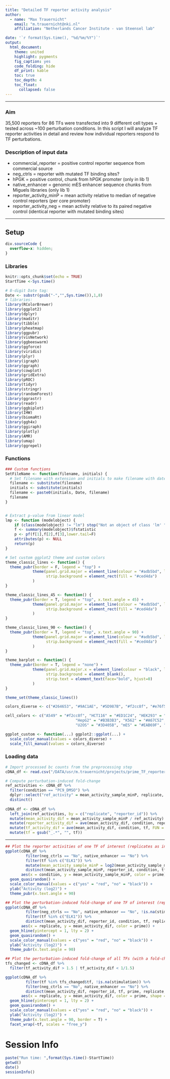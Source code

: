 ```yaml
---
title: "Detailed TF reporter activity analysis"
author: 
  - name: "Max Trauernicht"
    email: "m.trauernicht@nki.nl"
    affiliation: "Netherlands Cancer Institute - van Steensel lab"

date: '`r format(Sys.time(), "%d/%m/%Y")`'
output:
  html_document:
    theme: united
    highlight: pygments
    fig_caption: yes
    code_folding: hide
    df_print: kable
    toc: true
    toc_depth: 4
    toc_float:
      collapsed: false
---
```


---

### Aim
35,500 reporters for 86 TFs were transfected into 9 different cell types + tested across ~100 perturbation conditions. In this script I will analyze TF reporter activities in detail and review how individual reporters respond to TF perturbations.


### Description of input data
- commercial_reporter = positive control reporter sequence from commercial source
- neg_ctrls = reporter with mutated TF binding sites?
- hPGK = positive control, chunk from hPGK promoter (only in lib 1)
- native_enhancer = genomic mES enhancer sequence chunks from Miguels libraries (only lib 1)
- reporter_activity_minP = mean activity relative to median of negative control reporters (per core promoter)
- reporter_activity_neg = mean activity relative to its paired negative control (identical reporter with mutated binding sites)

---

## Setup {.tabset}

<!-- little HTML script to do indentation of the table of contents -->
<script>
    $(document).ready(function() {
      $items = $('div#TOC li');
      $items.each(function(idx) {
        num_ul = $(this).parentsUntil('#TOC').length;
        $(this).css({'text-indent': num_ul * 10, 'padding-left': 0});
      });

    });
</script>

```css
div.sourceCode {
  overflow-x: hidden;
}
```

### Libraries 

```r
knitr::opts_chunk$set(echo = TRUE)
StartTime <-Sys.time()

# 8-digit Date tag:
Date <- substr(gsub("-","",Sys.time()),1,8) 
# libraries:
library(RColorBrewer)
library(ggplot2)
library(dplyr)
library(maditr)
library(tibble)
library(pheatmap)
library(ggpubr)
library(visNetwork)
library(ggbeeswarm)
library(ggforce)
library(viridis)
library(plyr)
library(igraph)
library(ggraph)
library(cowplot)
library(gridExtra)
library(pROC)
library(tidyr)
library(stringr)
library(randomForest)
library(ggrastr)
library(readr)
library(ggbiplot)
library(IHW)
library(biomaRt)
library(ggh4x)
library(ggiraph)
library(plotly)
library(AMR)
library(umap)
library(ggrepel)
```

### Functions

```r
### Custom functions
SetFileName <- function(filename, initials) {
  # Set filename with extension and initials to make filename with date integrated.
  filename <- substitute(filename)
  initials <- substitute(initials)
  filename <- paste0(initials, Date, filename)
  filename
}


# Extract p-value from linear model
lmp <- function (modelobject) {
    if (class(modelobject) != "lm") stop("Not an object of class 'lm' ")
    f <- summary(modelobject)$fstatistic
    p <- pf(f[1],f[2],f[3],lower.tail=F)
    attributes(p) <- NULL
    return(p)
}

# Set custom ggplot2 theme and custom colors
theme_classic_lines <- function() {
  theme_pubr(border = F, legend = "top") +
            theme(panel.grid.major = element_line(colour = "#adb5bd", linewidth = 0.25),
                  strip.background = element_rect(fill = "#ced4da")
            )
}

theme_classic_lines_45 <- function() {
  theme_pubr(border = T, legend = "top", x.text.angle = 45) +
            theme(panel.grid.major = element_line(colour = "#adb5bd", linewidth = 0.25),
                  strip.background = element_rect(fill = "#ced4da")
            )
}

theme_classic_lines_90 <- function() {
  theme_pubr(border = T, legend = "top", x.text.angle = 90) +
            theme(panel.grid.major = element_line(colour = "#adb5bd", linewidth = 0.25),
                  strip.background = element_rect(fill = "#ced4da")
            )
}

theme_barplot <- function() {
  theme_pubr(border = T, legend = "none") +
            theme(panel.grid.major.x = element_line(colour = "black", linewidth = 0.25),
                  strip.background = element_blank(),
                  strip.text = element_text(face="bold", hjust=0)
            )
}

theme_set(theme_classic_lines())

colors_diverse <- c("#264653", "#9AC1AE", "#5D987B", "#f2cc8f", "#e76f51")

cell_colors <- c("A549" = "#f2cc8f", "HCT116" = "#ED1C24", "HEK293" = "#00B4D8", 
                               "HepG2" = "#B3B3B3", "K562" = "#A67C52", "MCF7" = "#81B29A", 
                               "U2OS" = "#3D405B", "mES" = "#EAB69F", "NPC" = "#E07A5F")

ggplot_custom <- function(...) ggplot2::ggplot(...) + 
  scale_color_manual(values = colors_diverse) + 
  scale_fill_manual(values = colors_diverse)
```

### Loading data

```r
# Import processed bc counts from the preprocessing step
cDNA_df <- read.csv("/DATA/usr/m.trauernicht/projects/prime_TF_reporters/data/dan_20241003/mt20241004_reporter_activities.csv", header = T)

# Compute perturbation-induced fold-change
ref_activities <- cDNA_df %>%
  filter(condition == "PC9_DMSO") %>%
  dplyr::select("ref_activity" = mean_activity_sample_minP, replicate, reporter_id) %>%
  distinct()
  
cDNA_df <- cDNA_df %>%
  left_join(ref_activities, by = c("replicate", "reporter_id")) %>%
  mutate(mean_activity_dif = mean_activity_sample_minP / ref_activity) %>%
  mutate(reporter_activity_dif = ave(mean_activity_dif, condition, reporter_id, FUN = function(x) mean(x, na.rm = T))) %>%
  mutate(tf_activity_dif = ave(mean_activity_dif, condition, tf, FUN = function(x) mean(x, na.rm = T))) %>%
  mutate(tf = gsub("_.*", "", tf))

```

---

```r
## Plot the reporter activities of one TF of interest (replicates as individual dots)
ggplot(cDNA_df %>%
         filter(neg_ctrls == "No", native_enhancer == "No") %>%
         filter(tf %in% c("ELK1")) %>%
         mutate(mean_activity_sample_minP = log2(mean_activity_sample_minP)) %>%
         distinct(mean_activity_sample_minP, reporter_id, condition, tf, replicate, prime),
       aes(x = condition, y = mean_activity_sample_minP, color = prime)) +
  geom_quasirandom() +
  scale_color_manual(values = c("yes" = "red", "no" = "black")) +
  ylab("Activity (log2)") +
  theme_pubr(x.text.angle = 90)

## Plot the perturbation-induced fold-change of one TF of interest (replicates separately)
ggplot(cDNA_df %>%
         filter(neg_ctrls == "No", native_enhancer == "No", !is.na(stimulation)) %>%
         filter(tf %in% c("ELK1")) %>%
         distinct(mean_activity_dif, reporter_id, condition, tf, replicate, prime),
       aes(x = replicate, y = mean_activity_dif, color = prime)) +
  geom_hline(yintercept = 1, lty = 2) +
  geom_quasirandom() +
  scale_color_manual(values = c("yes" = "red", "no" = "black")) +
  ylab("Activity (log2)") +
  theme_pubr(x.text.angle = 90)

## Plot the perturbation-induced fold-change of all TFs (with a fold-change > 1.5)
tfs_changed <- cDNA_df %>%
  filter(tf_activity_dif > 1.5 | tf_activity_dif < 1/1.5)

ggplot(cDNA_df %>%
         filter(tf %in% tfs_changed$tf, !is.na(stimulation)) %>%
         filter(neg_ctrls == "No", native_enhancer == "No") %>%
         distinct(mean_activity_dif, reporter_id, tf, prime, replicate, commercial_reporter),
       aes(x = replicate, y = mean_activity_dif, color = prime, shape = commercial_reporter)) +
  geom_hline(yintercept = 1, lty = 2) +
  geom_quasirandom() +
  scale_color_manual(values = c("yes" = "red", "no" = "black")) +
  ylab("Activity (log2)") +
  theme_pubr(x.text.angle = 90, border = T) +
  facet_wrap(~tf, scales = "free_y")
```

# Session Info
```r
paste("Run time: ",format(Sys.time()-StartTime))
getwd()
date()
sessionInfo()
```

